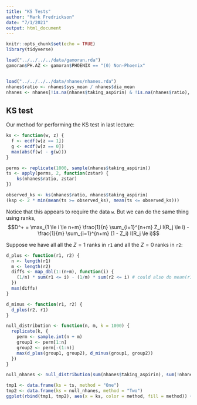 ```yaml
---
title: "KS Tests"
author: "Mark Fredrickson"
date: "7/1/2021"
output: html_document
---
```


```r
knitr::opts_chunk$set(echo = TRUE)
library(tidyverse)

load("../../../../data/gamoran.rda")
gamoran$PH.AZ <- gamoran$PHOENIX == "(0) Non-Phoenix"


load("../../../../data/nhanes/nhanes.rda")
nhanes$ratio <- nhanes$sys_mean / nhanes$dia_mean
nhanes <- nhanes[!is.na(nhanes$taking_aspirin) & !is.na(nhanes$ratio), ]
```

## KS test

Our method for performing the KS test in last lecture:
```r
ks <- function(w, z) {
  f <- ecdf(w[z == 1])
  g <- ecdf(w[z == 0])
  max(abs(f(w) - g(w)))
}

perms <- replicate(1000, sample(nhanes$taking_aspirin))
ts <- apply(perms, 2, function(zstar) { 
    ks(nhanes$ratio, zstar) 
})

observed_ks <- ks(nhanes$ratio, nhanes$taking_aspirin)
(ksp <- 2 * min(mean(ts >= observed_ks), mean(ts <= observed_ks)))
```

Notice that this appears to require the data `w`. But we can do the same thing using ranks,
$$D^+ = \max_{1 \le i \le n+m} \frac{1}{n} \sum_{i=1}^{n+m} Z_i I(R_j \le i) - \frac{1}{m} \sum_{i=1}^{n+m} (1 - Z_i) I(R_j \le i)$$

Suppose we have all all the $Z = 1$ ranks in `r1` and all the $Z = 0$ ranks in `r2`:
```r
d_plus <- function(r1, r2) {
  n <- length(r1)
  m <- length(r2)
  diffs <- map_dbl(1:(n+m), function(i) {
    (1/n) * sum(r1 <= i) - (1/m) * sum(r2 <= i) # could also do mean(r1 <= i) - mean(r2 <= i)
  }) 
  max(diffs)
}

d_minus <- function(r1, r2) {
  d_plus(r2, r1) 
}

null_distribution <- function(n, m, k = 1000) { 
  replicate(k, {
    perm <- sample.int(n + m)
    group1 <- perm[1:n]
    group2 <- perm[-(1:n)]
    max(d_plus(group1, group2), d_minus(group1, group2))
  })
}

null_nhanes <- null_distribution(sum(nhanes$taking_aspirin), sum(!nhanes$taking_aspirin))
```

```r
tmp1 <- data.frame(ks = ts, method = "One")
tmp2 <- data.frame(ks = null_nhanes, method = "Two")
ggplot(rbind(tmp1, tmp2), aes(x = ks, color = method, fill = method)) + geom_density(alpha = 0.5)
```
